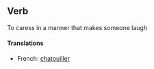 ==Verb==
To caress in a manner that makes someone laugh
====Translations====
*French: [[chatouiller]]